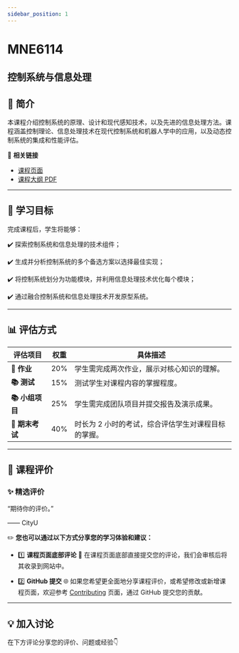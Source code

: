 ```yaml
---
sidebar_position: 1
---
```


# MNE6114
## 控制系统与信息处理

## **📘 简介**
本课程介绍控制系统的原理、设计和现代感知技术，以及先进的信息处理方法。课程涵盖控制理论、信息处理技术在现代控制系统和机器人学中的应用，以及动态控制系统的集成和性能评估。

🔗 **相关链接**
- [课程页面](https://www.cityu.edu.hk/catalogue/pg/202425/course/MNE6114.htm)
- [课程大纲 PDF](https://www.cityu.edu.hk/catalogue/pg/202425/course/MNE6114.pdf)

---

## **🎯 学习目标**

完成课程后，学生将能够：

✔️ 探索控制系统和信息处理的技术组件；

✔️ 生成并分析控制系统的多个备选方案以选择最佳实现；

✔️ 将控制系统划分为功能模块，并利用信息处理技术优化每个模块；

✔️ 通过融合控制系统和信息处理技术开发原型系统。

---

## **📊 评估方式**

| **评估项目**           | **权重** | **具体描述**                                                                                       |
|-----------------------|---------|---------------------------------------------------------------------------------------------------|
| **📝 作业**            | 20%     | 学生需完成两次作业，展示对核心知识的理解。                                                        |
| **📚 测试**            | 15%     | 测试学生对课程内容的掌握程度。                                                                    |
| **📚 小组项目**         | 25%     | 学生需完成团队项目并提交报告及演示成果。                                                          |
| **📖 期末考试**         | 40%     | 时长为 2 小时的考试，综合评估学生对课程目标的掌握。                                                |

---

## **💬 课程评价**

### ✨ **精选评价**
<div className={commentStyles.commentBox}>
    <p className={commentStyles.commentText}>
        “期待你的评价。”
    </p>
    <p className={commentStyles.commentAuthor}>—— CityU</p>
</div>

✏️ **您也可以通过以下方式分享您的学习体验和建议：**

- 1️⃣ **课程页面底部评论**
💬 在课程页面底部直接提交您的评论，我们会审核后将其收录到网站中。

- 2️⃣ **GitHub 提交**
🌐 如果您希望更全面地分享课程评价，或希望修改或新增课程页面，欢迎参考 [Contributing](https://penjc.github.io/CityU/contributing) 页面，通过 GitHub 提交您的贡献。

---

## **💡 加入讨论**

在下方评论分享您的评价、问题或经验👇
<Utterances />